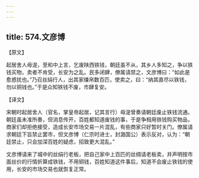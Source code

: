 ```yaml
---
---
---
```

title: 574.文彦博
---



【原文】

起居舍人毋湜，至和中上言，乞废陕西铁钱，朝廷虽不从，其乡人多知之，争以铁钱买物，卖者不肯受，长安为之乱。民多闭肆，僚属请禁之，文彦博曰：“如此是愈惑扰也。”乃召丝绢行人，出其家缣帛数百匹，使卖之，曰：“纳其直尽以铁钱，勿以铜钱也。”于是众知铁钱不废，市肆复安。

【译文】

宋朝时起居舍人（官名，掌皇帝起居，记其言行）毋湜曾奏请朝廷废止铁钱流通。朝廷虽未准所奏，但消息传开，百姓都知道废钱的事，于是争相用铁钱购买物品，商家们却拒绝接受，造成长安市场交易一片混乱，有些商家只好暂时关门。僚属请求朝廷下旨禁止罢市，但文彦博（仁宗时进士，封潞国公）表示反对，认为：“朝廷禁止，只会加深百姓的疑虑，招致更大混乱。”

文彦博请来了城中的丝绢行老板，把自己家中上百匹的丝绸请老板卖，并声明按市面丝价的行情折算成铁钱，不用铜钱，百姓知道这件事后，知道不会废止铁钱的使用，长安的市场交易也就恢复正常。
